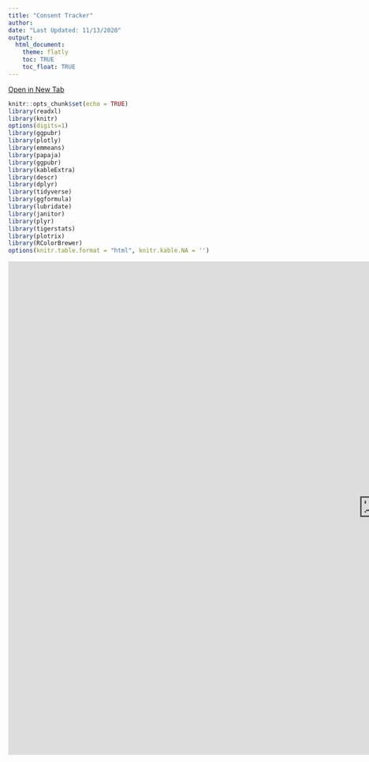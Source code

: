 ```yaml
---
title: "Consent Tracker" 
author: 
date: "Last Updated: 11/13/2020"
output: 
  html_document:
    theme: flatly
    toc: TRUE
    toc_float: TRUE
---
```

[Open in New Tab](https://dat-snaplab.shinyapps.io/rO_Consent/)
```r
knitr::opts_chunk$set(echo = TRUE)
library(readxl)
library(knitr)
options(digits=1)
library(ggpubr)
library(plotly)
library(emmeans)
library(papaja)
library(ggpubr)
library(kableExtra)
library(descr)
library(dplyr)
library(tidyverse)
library(ggformula)
library(lubridate)
library(janitor)
library(plyr)
library(tigerstats)
library(plotrix)
library(RColorBrewer)
options(knitr.table.format = "html", knitr.kable.NA = '') 
```
<style type="text/css">
.main-container {
  max-width: 1800px;
  margin-left: auto;
  margin-right: auto;
}
</style>

<iframe src ="https://dat-snaplab.shinyapps.io/rO_Consent/" style="border: none; width: 1500px; height: 1000px;"/>
</iframe>